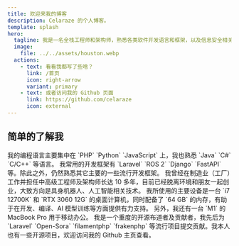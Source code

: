 ```yaml
---
title: 欢迎来我的博客
description: Celaraze 的个人博客。
template: splash
hero:
  tagline: 我是一名全栈工程师和架构师，熟悉各类软件开发语言和框架，以及信息安全相关技术栈，喜爱 CTF。
  image:
    file: ../../assets/houston.webp
  actions:
    - text: 看看我都写了些啥？
      link: /首页
      icon: right-arrow
      variant: primary
    - text: 或者访问我的 Github 页面
      link: https://github.com/celaraze
      icon: external
---
```



## 简单的了解我

<CardGrid>
	<Card title="编程能力" icon="pencil">
		我的编程语言主要集中在 `PHP` `Python` `JavaScript` 上，我也熟悉 `Java` `C#` `C/C++` 等语言。
		我常用的开发框架有 `Laravel` `ROS 2` `Django` `FastAPI` 等。除此之外，仍然熟悉其它主要的一些流行开发框架。
	</Card>
	<Card title="从业范围" icon="add-document">
		我曾经在制造业（工厂）工作并担任中高级工程师及架构师长达 10 多年，目前已经脱离环境和朋友一起创业，大致方向是具身机器人、人工智能相关技术。
	</Card>
	<Card title="工作环境" icon="setting">
		我所使用的主要设备是一台 `i7 12700K` 和 `RTX 3060 12G` 的桌面计算机，同时配备了 `64 GB` 的内存，有助于在开发、编译、AI 模型训练等方面提供有力支持。
		另外，我还有一台 `M1` 的 MacBook Pro 用于移动办公。
	</Card>
	<Card title="开源项目" icon="open-book">
		我是一个重度的开源布道者及贡献者，我先后为 `Laravel` `Open-Sora` `filamentphp` `frakenphp` 等流行项目提交贡献。我本人也有一些开源项目，欢迎访问我的 Github 主页查看。
	</Card>
</CardGrid>
